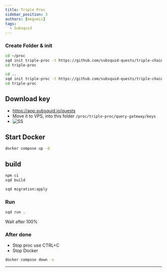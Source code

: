 ```yaml
---
title: Triple Proc
sidebar_position: 3
authors: [megumii]
tags:
  - Subsquid
---
```



### Create Folder & init

<Tabs>
<TabItem value="VPS">

```bash
cd ~/proc
sqd init triple-proc -t https://github.com/subsquid-quests/triple-chain-squid
cd triple-proc
```

</TabItem>
<TabItem value="CodeSpace">

```bash
cd ..
sqd init triple-proc -t https://github.com/subsquid-quests/triple-chain-squid
cd triple-proc
```

</TabItem>
</Tabs>

## Download key

- https://app.subsquid.io/quests
- Move it to VPS, into this folder `/proc/triple-proc/query-gateway/keys`
- ![SS](/img/squidproc.png)

## Start Docker

```bash
docker compose up -d
```

## build

```bash
npm ci
sqd build
```

```bash
sqd migration:apply
```

### Run

```bash
sqd run .
```

Wait after 100%

### After done
 - Stop proc use CTRL+C
 - Stop Docker

 ```bash
 docker compose down -v
 ```

 ---